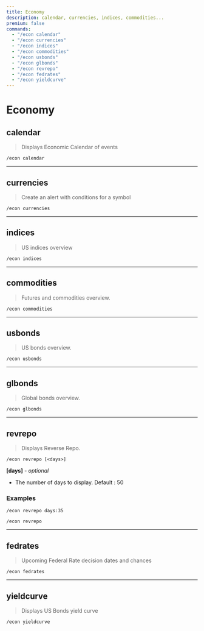 ```yaml
---
title: Economy
description: calendar, currencies, indices, commodities...
premium: false
commands:
  - "/econ calendar"
  - "/econ currencies"
  - "/econ indices"
  - "/econ commodities"
  - "/econ usbonds"
  - "/econ glbonds"
  - "/econ revrepo"
  - "/econ fedrates"
  - "/econ yieldcurve"
---
```


# Economy

## calendar

> Displays Economic Calendar of events

```format
/econ calendar
```

---

## currencies

> Create an alert with conditions for a symbol

```format
/econ currencies
```

---

## indices

> US indices overview

```format
/econ indices
```

---

## commodities

> Futures and commodities overview.

```format
/econ commodities
```

---

## usbonds

> US bonds overview.

```format
/econ usbonds
```

---

## glbonds

> Global bonds overview.

```format
/econ glbonds
```

---

## revrepo

> Displays Reverse Repo.

```format
/econ revrepo [<days>]
```

**[days]** - _optional_
- The number of days to display. Default : 50

### Examples

```
/econ revrepo days:35
```

```
/econ revrepo
```

---

## fedrates

> Upcoming Federal Rate decision dates and chances

```format
/econ fedrates
```

---

## yieldcurve

> Displays US Bonds yield curve

```format
/econ yieldcurve
```

